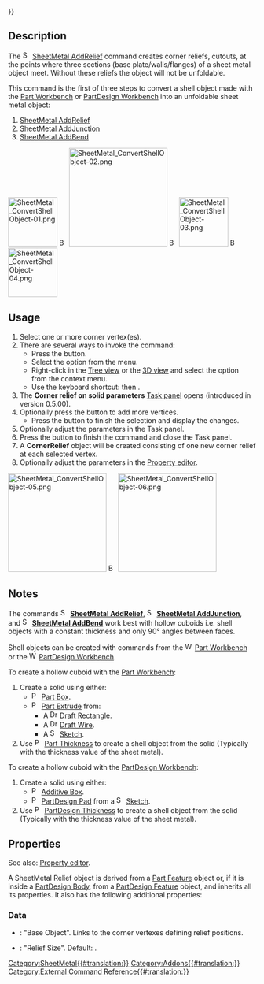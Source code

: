 {{UnfinishedDocu{{#translation:}}}}
<languages/>
<translate>

<!--T:1-->
{{Docnav
|[[SheetMetal_AddCornerRelief|AddCornerRelief]]
|[[SheetMetal_AddJunction|AddJunction]]
|[[SheetMetal_Workbench|SheetMetal]]
|IconL=SheetMetal_AddCornerRelief.svg
|IconR=SheetMetal_AddJunction.svg
|IconC=Sheetmetal_workbench_icon.svg
}}

<!--T:2-->
{{GuiCommand
|Name=SheetMetal AddRelief
|MenuLocation=SheetMetal → Make Relief
|Workbenches=[[SheetMetal Workbench|SheetMetal]]
|Shortcut={{KEY|S}} {{KEY|R}}
|SeeAlso=[[SheetMetal_AddJunction|SheetMetal AddJunction]], [[SheetMetal_AddBend|SheetMetal AddBend]]
}}

==Description== <!--T:3--> 

<!--T:4-->
The [[Image:SheetMetal_AddRelief.svg|16px]] [[SheetMetal_AddRelief|SheetMetal AddRelief]] command creates corner reliefs, cutouts, at the points where three sections (base plate/walls/flanges) of a sheet metal object meet. Without these reliefs the object will not be unfoldable.

<!--T:25-->
This command is the first of three steps to convert a shell object made with the [[Part_Workbench|Part Workbench]] or [[PartDesign_Workbench|PartDesign Workbench]] into an unfoldable sheet metal object:
# [[SheetMetal_AddRelief|SheetMetal AddRelief]]
# [[SheetMetal_AddJunction|SheetMetal AddJunction]]
# [[SheetMetal_AddBend|SheetMetal AddBend]]

</translate>
[[Image:SheetMetal_ConvertShellObject-01.png|100px|link=]] [[Image:Button_right.svg|16px|link=]]
[[Image:SheetMetal_ConvertShellObject-02.png|200px|link=SheetMetal_AddRelief]] [[Image:Button_right.svg|16px|link=]]
[[Image:SheetMetal_ConvertShellObject-03.png|100px|link=SheetMetal_AddJunction]] [[Image:Button_right.svg|16px|link=]]
[[Image:SheetMetal_ConvertShellObject-04.png|100px|link=SheetMetal_AddBend]]
<translate>
<!--T:5-->
{{Caption|Make Relief - cut off corners}}

==Usage== <!--T:6--> 

<!--T:7-->
# Select one or more corner vertex(es).
# There are several ways to invoke the command:
#* Press the {{Button|[[Image:SheetMetal_AddRelief.svg|16px]] [[SheetMetal_AddRelief|Make Relief]]}} button.
#* Select the {{MenuCommand|SheetMetal → [[Image:SheetMetal_AddRelief.svg|16px]] Make Relief}} option from the menu.
#* Right-click in the [[Tree_view|Tree view]] or the [[3D_view|3D view]] and select the {{MenuCommand|Sheet Metal → [[Image:SheetMetal_AddRelief.svg|16px]] Make Relief}} option from the context menu.
#* Use the keyboard shortcut: {{KEY|S}} then {{KEY|R}}.
# The '''Corner relief on solid parameters''' [[Task_panel|Task panel]] opens (introduced in version 0.5.00).
# Optionally press the {{Button|Select}} button to add more vertices.
#* Press the {{Button|Preview}} button to finish the selection and display the changes.
# Optionally adjust the parameters in the Task panel.
# Press the {{Button|OK}} button to finish the command and close the Task panel.
# A '''CornerRelief''' object will be created consisting of one new corner relief at each selected vertex.
# Optionally adjust the parameters in the [[Property_editor|Property editor]].

</translate>
[[Image:SheetMetal_ConvertShellObject-05.png|200px|link=]] [[Image:Button_right.svg|16px|link=]]
[[Image:SheetMetal_ConvertShellObject-06.png|200px|link=]]
<translate>

== Notes == <!--T:26-->

<!--T:8-->
The commands [[Image:SheetMetal_AddRelief.svg|16px]] '''[[SheetMetal_AddRelief|SheetMetal AddRelief]]''', [[Image:SheetMetal_AddJunction.svg|16px]] '''[[SheetMetal_AddJunction|SheetMetal AddJunction]]''', and [[Image:SheetMetal_AddBend.svg|16px]] '''[[SheetMetal_AddBend|SheetMetal AddBend]]''' work best with hollow cuboids i.e. shell objects with a constant thickness and only 90° angles between faces.

<!--T:27-->
Shell objects can be created with commands from the [[Image:Workbench_Part.svg|16px]] [[Part_Workbench|Part Workbench]]
or the [[Image:Workbench_PartDesign.svg|16px]] [[PartDesign_Workbench|PartDesign Workbench]].

<!--T:28-->
To create a hollow cuboid with the [[Part_Workbench|Part Workbench]]:
# Create a solid using either:
#* [[File:Part_Box.svg|16px]] [[Part_Box|Part Box]].
#* [[File:Part_Extrude.svg|16px]] [[Part_Extrude|Part Extrude]] from: 
#** A [[File:Draft_Rectangle.svg|16px]] [[Draft_Rectangle|Draft Rectangle]].
#** A [[File:Draft_Wire.svg|16px]] [[Draft_Wire|Draft Wire]].
#** A [[File:Sketcher_NewSketch.svg|16px]] [[Sketcher_NewSketch|Sketch]].
# Use [[Image:Part_Thickness.svg|16px]] [[Part_Thickness|Part Thickness]] to create a shell object from the solid (Typically with the thickness value of the sheet metal).

<!--T:29-->
To create a hollow cuboid with the [[PartDesign_Workbench|PartDesign Workbench]]:
# Create a solid using either:
#* [[File:PartDesign_AdditiveBox.svg|16px]] [[PartDesign_AdditiveBox|Additive Box]].
#* [[File:PartDesign_Pad.svg|16px]] [[PartDesign Pad]] from a [[File:Sketcher_NewSketch.svg|16px]] [[Sketcher NewSketch|Sketch]].
# Use [[File:PartDesign Thickness.svg|16px]] [[PartDesign Thickness]] to create a shell object from the solid (Typically with the thickness value of the sheet metal).

==Properties== <!--T:9-->

<!--T:22-->
See also: [[Property_editor|Property editor]].

<!--T:23-->
A SheetMetal Relief object is derived from a [[Part_Feature|Part Feature]] object or, if it is inside a [[PartDesign_Body|PartDesign Body]], from a [[PartDesign_Feature|PartDesign Feature]] object, and inherits all its properties. It also has the following additional properties:

===Data=== <!--T:10--> 

<!--T:13-->
{{Properties_Title|Parameters}}

<!--T:24-->
* {{PropertyData|base Object|LinkSub}}: "Base Object". Links to the corner vertexes defining relief positions.
* {{PropertyData|relief|Length}}: "Relief Size". Default: {{value|2,00 mm}}.


<!--T:21-->
{{Docnav
|[[SheetMetal_AddCornerRelief|AddCornerRelief]]
|[[SheetMetal_AddJunction|AddJunction]]
|[[SheetMetal_Workbench|SheetMetal]]
|IconL=SheetMetal_AddCornerRelief.svg
|IconR=SheetMetal_AddJunction.svg
|IconC=Sheetmetal_workbench_icon.svg
}}

</translate>
[[Category:SheetMetal{{#translation:}}]]
[[Category:Addons{{#translation:}}]]
[[Category:External Command Reference{{#translation:}}]]